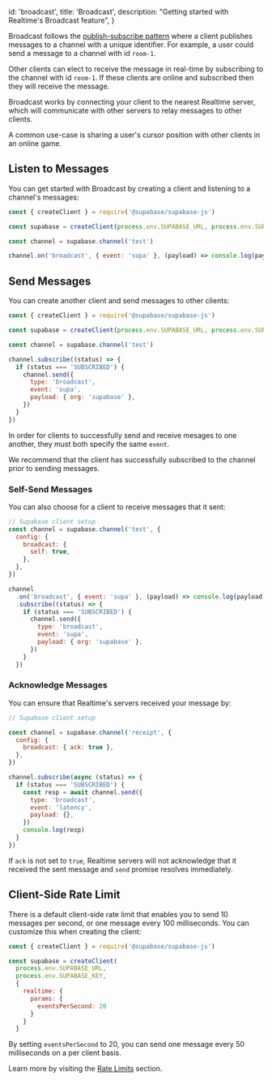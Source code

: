 
  id: 'broadcast',
  title: 'Broadcast',
  description: "Getting started with Realtime's Broadcast feature",
}

Broadcast follows the [publish-subscribe pattern](https://en.wikipedia.org/wiki/Publish%E2%80%93subscribe_pattern) where a client publishes messages to a channel with a unique identifier. For example, a user could send a message to a channel with id `room-1`.

Other clients can elect to receive the message in real-time by subscribing to the channel with id `room-1`. If these clients are online and subscribed then they will receive the message.

Broadcast works by connecting your client to the nearest Realtime server, which will communicate with other servers to relay messages to other clients.

A common use-case is sharing a user's cursor position with other clients in an online game.

## Listen to Messages

You can get started with Broadcast by creating a client and listening to a channel's messages:

```js
const { createClient } = require('@supabase/supabase-js')

const supabase = createClient(process.env.SUPABASE_URL, process.env.SUPABASE_KEY)

const channel = supabase.channel('test')

channel.on('broadcast', { event: 'supa' }, (payload) => console.log(payload)).subscribe()
```

## Send Messages

You can create another client and send messages to other clients:

```js
const { createClient } = require('@supabase/supabase-js')

const supabase = createClient(process.env.SUPABASE_URL, process.env.SUPABASE_KEY)

const channel = supabase.channel('test')

channel.subscribe((status) => {
  if (status === 'SUBSCRIBED') {
    channel.send({
      type: 'broadcast',
      event: 'supa',
      payload: { org: 'supabase' },
    })
  }
})
```

In order for clients to successfully send and receive mesages to one another, they must both specify the same `event`.

We recommend that the client has successfully subscribed to the channel prior to sending messages.

### Self-Send Messages

You can also choose for a client to receive messages that it sent:

```js
// Supabase client setup
const channel = supabase.channel('test', {
  config: {
    broadcast: {
      self: true,
    },
  },
})

channel
  .on('broadcast', { event: 'supa' }, (payload) => console.log(payload))
  .subscribe((status) => {
    if (status === 'SUBSCRIBED') {
      channel.send({
        type: 'broadcast',
        event: 'supa',
        payload: { org: 'supabase' },
      })
    }
  })
```

### Acknowledge Messages

You can ensure that Realtime's servers received your message by:

```js
// Supabase client setup

const channel = supabase.channel('receipt', {
  config: {
    broadcast: { ack: true },
  },
})

channel.subscribe(async (status) => {
  if (status === 'SUBSCRIBED') {
    const resp = await channel.send({
      type: 'broadcast',
      event: 'latency',
      payload: {},
    })
    console.log(resp)
  }
})
```

If `ack` is not set to `true`, Realtime servers will not acknowledge that it received the sent message and `send` promise resolves immediately.

## Client-Side Rate Limit

There is a default client-side rate limit that enables you to send 10 messages per second, or one message every 100 milliseconds. You can customize this when creating the client:

```js
const { createClient } = require('@supabase/supabase-js')

const supabase = createClient(
  process.env.SUPABASE_URL,
  process.env.SUPABASE_KEY,
  {
    realtime: {
      params: {
        eventsPerSecond: 20
      }
    }
  }
```

By setting `eventsPerSecond` to 20, you can send one message every 50 milliseconds on a per client basis.

Learn more by visiting the [Rate Limits](/docs/guides/realtime/rate-limits) section.


